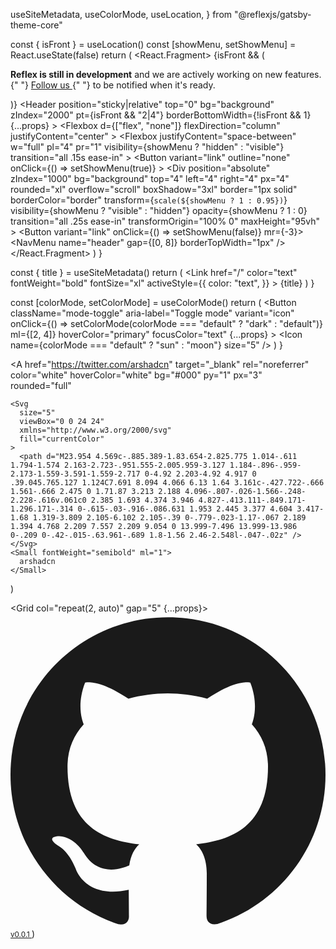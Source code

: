   useSiteMetadata,
  useColorMode,
  useLocation,
} from "@reflexjs/gatsby-theme-core"

  const { isFront } = useLocation()
  const [showMenu, setShowMenu] = React.useState(false)
  return (
    <React.Fragment>
      {isFront && (
        <Section bg="muted" py="4">
          <Container>
            <P m="0" fontSize="md" textAlign="left|center">
              <Strong>Reflex is still in development</Strong> and we are
              actively working on new features.{" "}
              <A href="https://twitter.com/arshadcn" rel="noreferrer">
                Follow us
              </A>{" "}
              to be notified when it's ready.
            </P>
          </Container>
        </Section>
      )}
      <Header
        position="sticky|relative"
        top="0"
        bg="background"
        zIndex="2000"
        pt={isFront && "2|4"}
        borderBottomWidth={!isFront && 1}
        {...props}
      >
        <Container>
          <Flexbox d="none|flex" justifyContent="space-between" py="1">
            <Branding />
            <NavMenu name="header" gap="0|8|10" ml="8|10" />
            <SocialLinks ml="auto" mr="4" borderRightWidth="1px" pr="4" />
            <ModeToggle ml="0" />
          </Flexbox>
        </Container>
        <Flexbox
          d={["flex", "none"]}
          flexDirection="column"
          justifyContent="center"
        >
          <Flexbox
            justifyContent="space-between"
            w="full"
            pl="4"
            pr="1"
            visibility={showMenu ? "hidden" : "visible"}
            transition="all .15s ease-in"
          >
            <Branding />
            <Flexbox>
              <Twitter ml="auto" mr="4" />
              <Button
                variant="link"
                outline="none"
                onClick={() => setShowMenu(true)}
              >
                <Icon name="menu" size="7" />
              </Button>
            </Flexbox>
          </Flexbox>
          <Div
            position="absolute"
            zIndex="1000"
            bg="background"
            top="4"
            left="4"
            right="4"
            px="4"
            rounded="xl"
            overflow="scroll"
            boxShadow="3xl"
            border="1px solid"
            borderColor="border"
            transform={`scale(${showMenu ? 1 : 0.95})`}
            visibility={showMenu ? "visible" : "hidden"}
            opacity={showMenu ? 1 : 0}
            transition="all .25s ease-in"
            transformOrigin="100% 0"
            maxHeight="95vh"
          >
            <Flexbox justifyContent="space-between" w="full" py="2" px="0">
              <Branding />
              <Button variant="link" onClick={() => setShowMenu(false)} mr={-3}>
                <Icon name="x" size="6" />
              </Button>
            </Flexbox>
            <NavMenu name="header" gap={[0, 8]} borderTopWidth="1px" />
            <Flexbox py="4" justifyContent="space-between">
              <SocialLinks />
              <ModeToggle ml="auto" />
            </Flexbox>
          </Div>
        </Flexbox>
      </Header>
    </React.Fragment>
  )
}

  const { title } = useSiteMetadata()
  return (
    <Link
      href="/"
      color="text"
      fontWeight="bold"
      fontSize="xl"
      activeStyle={{
        color: "text",
      }}
    >
      {title}
    </Link>
  )
}

  const [colorMode, setColorMode] = useColorMode()
  return (
    <Button
      className="mode-toggle"
      aria-label="Toggle mode"
      variant="icon"
      onClick={() => setColorMode(colorMode === "default" ? "dark" : "default")}
      ml={[2, 4]}
      hoverColor="primary"
      focusColor="text"
      {...props}
    >
      <Icon name={colorMode === "default" ? "sun" : "moon"} size="5" />
    </Button>
  )
}

  <A
    href="https://twitter.com/arshadcn"
    target="_blank"
    rel="noreferrer"
    color="white"
    hoverColor="white"
    bg="#000"
    py="1"
    px="3"
    rounded="full"
  >
    <Svg
      size="5"
      viewBox="0 0 24 24"
      xmlns="http://www.w3.org/2000/svg"
      fill="currentColor"
    >
      <path d="M23.954 4.569c-.885.389-1.83.654-2.825.775 1.014-.611 1.794-1.574 2.163-2.723-.951.555-2.005.959-3.127 1.184-.896-.959-2.173-1.559-3.591-1.559-2.717 0-4.92 2.203-4.92 4.917 0 .39.045.765.127 1.124C7.691 8.094 4.066 6.13 1.64 3.161c-.427.722-.666 1.561-.666 2.475 0 1.71.87 3.213 2.188 4.096-.807-.026-1.566-.248-2.228-.616v.061c0 2.385 1.693 4.374 3.946 4.827-.413.111-.849.171-1.296.171-.314 0-.615-.03-.916-.086.631 1.953 2.445 3.377 4.604 3.417-1.68 1.319-3.809 2.105-6.102 2.105-.39 0-.779-.023-1.17-.067 2.189 1.394 4.768 2.209 7.557 2.209 9.054 0 13.999-7.496 13.999-13.986 0-.209 0-.42-.015-.63.961-.689 1.8-1.56 2.46-2.548l-.047-.02z" />
    </Svg>
    <Small fontWeight="semibold" ml="1">
      arshadcn
    </Small>
  </A>
)

  <Grid col="repeat(2, auto)" gap="5" {...props}>
    <Twitter />
    <A
      href="https://github.com/reflexjs/reflex"
      target="_blank"
      rel="noreferrer"
      color="text"
      hoverColor="primary"
    >
      <Svg
        size="5"
        viewBox="0 0 24 24"
        xmlns="http://www.w3.org/2000/svg"
        fill="currentColor"
      >
        <path d="M12 .297c-6.63 0-12 5.373-12 12 0 5.303 3.438 9.8 8.205 11.385.6.113.82-.258.82-.577 0-.285-.01-1.04-.015-2.04-3.338.724-4.042-1.61-4.042-1.61C4.422 18.07 3.633 17.7 3.633 17.7c-1.087-.744.084-.729.084-.729 1.205.084 1.838 1.236 1.838 1.236 1.07 1.835 2.809 1.305 3.495.998.108-.776.417-1.305.76-1.605-2.665-.3-5.466-1.332-5.466-5.93 0-1.31.465-2.38 1.235-3.22-.135-.303-.54-1.523.105-3.176 0 0 1.005-.322 3.3 1.23.96-.267 1.98-.399 3-.405 1.02.006 2.04.138 3 .405 2.28-1.552 3.285-1.23 3.285-1.23.645 1.653.24 2.873.12 3.176.765.84 1.23 1.91 1.23 3.22 0 4.61-2.805 5.625-5.475 5.92.42.36.81 1.096.81 2.22 0 1.606-.015 2.896-.015 3.286 0 .315.21.69.825.57C20.565 22.092 24 17.592 24 12.297c0-6.627-5.373-12-12-12" />
      </Svg>
      <Small fontWeight="light" ml="2">
        v0.0.1
      </Small>
    </A>
  </Grid>
)
